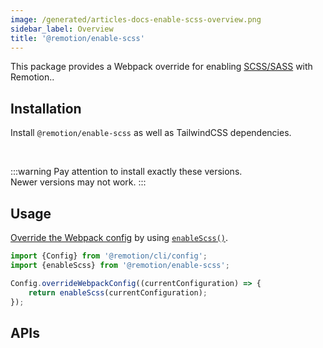 ```yaml
---
image: /generated/articles-docs-enable-scss-overview.png
sidebar_label: Overview
title: '@remotion/enable-scss'
---
```



This package provides a Webpack override for enabling [SCSS/SASS](https://sass-lang.com/) with Remotion..

## Installation

Install `@remotion/enable-scss` as well as TailwindCSS dependencies.

<Installation pkg="@remotion/enable-scss sass@1.77.2 sass-loader@14.2.1 css-loader@5.2.7" />

<br />

:::warning
Pay attention to install exactly these versions.  
Newer versions may not work.
:::

## Usage

[Override the Webpack config](/docs/webpack) by using [`enableScss()`](/docs/enable-scss/enable-scss).

```ts twoslash title="remotion.config.ts"
import {Config} from '@remotion/cli/config';
import {enableScss} from '@remotion/enable-scss';

Config.overrideWebpackConfig((currentConfiguration) => {
	return enableScss(currentConfiguration);
});
```

## APIs

<TableOfContents />
